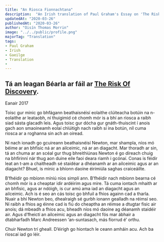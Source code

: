 ---
title: "An Riosca Fionnachtana"
description:  "An Irish translation of Paul Graham's Essay on 'The Risk of Discovery'"
updatedAt: "2020-03-26"
publishedAt: "2020-03-26"
author: "Oisín Thomas Morrin"
image: "../../public/profile.png"
majorTag: "Translation"
tags: 
- Paul Graham
- Irish
- Gaeilge
- Translation
- 
---
Tá an leagan Béarla ar fáil ar [The Risk Of Discovery](http://www.paulgraham.com/disc.html).
---
Eanair 2017

Toisc gur minic go bhfágann beathaisnéisí eolaithe clúiteacha botúin na n-eolaithe ar leataobh, ní thuigimid cé chomh mór is a bhí an riosca a raibh siad sásta glacadh leis. Agus toisc gur dócha gur gnáth-thuiscint í anois gach aon smaoineamh eolaí chlúitigh nach raibh sí ina botún, níl cuma riosca ar a roghanna sin ach an oiread. 

Ní nach ionadh go gcuireann beathaisnéisí Newton, mar shampla, níos mó béime ar an bhfisic ná ar an ailceimic, ná ar an diagacht. Mar thoradh ar sin, tá an chuma ar an scéal gur thug bhreithiúnas Newton é go díreach chuig na bhfírinní nár thug aon duine eile faoi deara riamh i gcónaí. Conas is féidir leat an t-am a chaitheadh sé staidéar a dhéanamh ar an ailceimic agus ar an diagacht? Bhuel, is minic a bhíonn daoine éirimiúla saghas craiceáilte.

B’fhéidir go mbíonn míniú níos simplí ann. B’fhéidir nach mbíonn bearna cé chomh mór is a cheaptar idir ardéirim agus mire. Tá cuma iontach mhaith ar an bhfisic, agus ar ndóigh, is cur amú ama iad an diagacht agus an ailceimic. Ach is é seo an cás toisc go bhfuil a fhios againn cad a tharla. Nuair a bhí Newton beo, dhealraigh sé gurbh ionann gealladh na réimsí seo. Ní raibh a fhios ag éinne cad is fiú do cheaptha an réimse a dtugtar fisic air anois; dá mbeadh a fhios acu, bheadh níos mó daoine ag déanamh staidéir air. Agus d’fheictí an ailceimic agus an diagacht fós mar ábhair a dtabharfadh Marc Andreessen ‘an-suntasach, más fíorrud é’ orthu.

Chuir Newton trí gheall. D’éirigh go hiontach le ceann amháin acu. Ach ba rioscaí iad go léir.